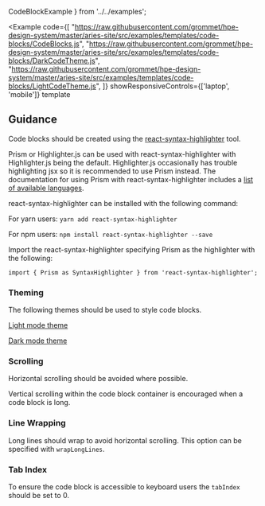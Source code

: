   CodeBlockExample
} from '../../examples';

<Example
  code={[
    "https://raw.githubusercontent.com/grommet/hpe-design-system/master/aries-site/src/examples/templates/code-blocks/CodeBlocks.js",
    "https://raw.githubusercontent.com/grommet/hpe-design-system/master/aries-site/src/examples/templates/code-blocks/DarkCodeTheme.js",
    "https://raw.githubusercontent.com/grommet/hpe-design-system/master/aries-site/src/examples/templates/code-blocks/LightCodeTheme.js",
  ]}
  showResponsiveControls={['laptop', 'mobile']}
  template
>
  <CodeBlockExample />
</Example>


## Guidance

Code blocks should be created using the [react-syntax-highlighter](https://github.com/react-syntax-highlighter/react-syntax-highlighter) tool.

Prism or Highlighter.js can be used with react-syntax-highlighter with Highlighter.js being the default. Highlighter.js occasionally has trouble highlighting jsx so it is recommended to use Prism instead. 
The documentation for using Prism with react-syntax-highlighter includes a [list of available languages](https://github.com/react-syntax-highlighter/react-syntax-highlighter/blob/master/AVAILABLE_LANGUAGES_PRISM.MD).

react-syntax-highlighter can be installed with the following command:

For yarn users: `yarn add react-syntax-highlighter`

For npm users: `npm install react-syntax-highlighter --save`

Import the react-syntax-highlighter specifying Prism as the highlighter with the following:

`import { Prism as SyntaxHighlighter } from 'react-syntax-highlighter';`

### Theming

The following themes should be used to style code blocks.

[Light mode theme](https://raw.githubusercontent.com/grommet/hpe-design-system/master/aries-site/src/examples/templates/code-blocks/DarkCodeTheme.js)

[Dark mode theme](https://raw.githubusercontent.com/grommet/hpe-design-system/master/aries-site/src/examples/templates/code-blocks/LightCodeTheme.js)

### Scrolling

Horizontal scrolling should be avoided where possible.

Vertical scrolling within the code block container is encouraged when a code block is long.

### Line Wrapping

Long lines should wrap to avoid horizontal scrolling. This option can be specified with `wrapLongLines`.

### Tab Index

To ensure the code block is accessible to keyboard users the `tabIndex` should be set to 0.